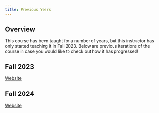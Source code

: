 ```yaml
---
title: Previous Years
---
```


## Overview

This course has been taught for a number of years, but this instructor has only started teaching it in Fall 2023. Below are previous iterations of the course in case you would like to check out how it has progressed!

## Fall 2023

[Website](https://dharaden.github.io/psyc640_2023/){target="\"_blank"}

## Fall 2024

[Website](https://dharaden.github.io/psyc640_2024/){target="_blank"}
